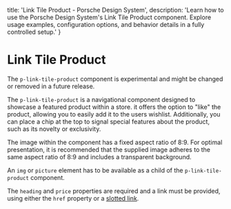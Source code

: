 
  title: 'Link Tile Product - Porsche Design System',
  description: 'Learn how to use the Porsche Design System\'s Link Tile Product component. Explore usage examples, configuration options, and behavior details in a fully controlled setup.'
}

# Link Tile Product <ComponentStatus tagName="p-link-tile-product"></ComponentStatus>

<Notification heading="Experimental Component" heading-tag="h2" state="warning">
  The <code>p-link-tile-product</code> component is experimental and might be changed or removed in a future release.
</Notification>

The `p-link-tile-product` is a navigational component designed to showcase a featured product within a store. it offers
the option to "like" the product, allowing you to easily add it to the users wishlist. Additionally, you can place a
chip at the top to signal special features about the product, such as its novelty or exclusivity.

<Notification heading="Image Aspect Ratio" heading-tag="h2" state="warning">
  The image within the component has a fixed aspect ratio of 8:9. For optimal presentation, it is recommended that the supplied image adheres to the same aspect ratio of 8:9 and includes
  a transparent background.
</Notification>

An `img` or `picture` element has to be available as a child of the `p-link-tile-product` component.

The `heading` and `price` properties are required and a link must be provided, using either the `href` property or a
[slotted link](components/link-tile-product/examples#framework-routing-anchor-nesting).

<Configurator tagName="p-link-tile-product" story={linkTileProductStory} />